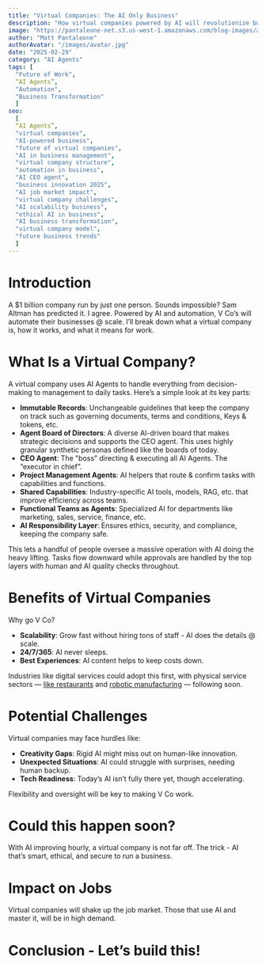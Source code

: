 ```yaml
---
title: "Virtual Companies: The AI Only Business"
description: "How virtual companies powered by AI will revolutionize business with just a few employees - and deliver $1 billion or more in revenue."
image: "https://pantaleone-net.s3.us-west-1.amazonaws.com/blog-images/ai-agents-vco.jpg"
author: "Matt Pantaleone"
authorAvatar: "/images/avatar.jpg"
date: "2025-02-29"
category: "AI Agents"
tags: [
  "Future of Work",
  “AI Agents”,
  "Automation",
  "Business Transformation"
  ]
seo:
  [
  “AI Agents”,
  "virtual companies",
  "AI-powered business",
  "future of virtual companies",
  "AI in business management",
  "virtual company structure",
  "automation in business",
  "AI CEO agent",
  "business innovation 2025",
  "AI job market impact",
  "virtual company challenges",
  "AI scalability business",
  "ethical AI in business",
  "AI business transformation",
  "virtual company model",
  "future business trends"
  ]
---
```


# Introduction
A $1 billion company run by just one person. Sounds impossible? Sam Altman has predicted it. I agree. Powered by AI and automation, V Co’s will automate their businesses @ scale. I’ll break down what a virtual company is, how it works, and what it means for work.

# What Is a Virtual Company?
A virtual company uses AI Agents to handle everything from decision-making to management to daily tasks. Here’s a simple look at its key parts:

- **Immutable Records**: Unchangeable guidelines that keep the company on track such as governing documents, terms and conditions, Keys & tokens, etc.
- **Agent Board of Directors**: A diverse AI-driven board that makes strategic decisions and supports the CEO agent. This uses highly granular synthetic personas defined like the boards of today.
- **CEO Agent**: The "boss” directing & executing all AI Agents.   The “executor in chief”.
- **Project Management Agents**: AI helpers that route & confirm tasks with capabilities and functions.
- **Shared Capabilities**: Industry-specific AI tools, models, RAG, etc.  that improve efficiency across teams.
- **Functional Teams as Agents**: Specialized AI for departments like marketing, sales, service, finance, etc.
- **AI Responsibility Layer**: Ensures ethics, security, and compliance, keeping the company safe.

This lets a handful of people oversee a massive operation with AI doing the heavy lifting. Tasks flow downward while approvals are handled by the top layers with human and AI quality checks throughout.

# Benefits of Virtual Companies
Why go V Co? 
- **Scalability**: Grow fast without hiring tons of staff - AI does the details @ scale.
- **24/7/365**: AI never sleeps.
- **Best Experiences**: AI content helps to keep costs down.

Industries like digital services could adopt this first, with physical service sectors — [like restaurants](https://foodondemand.com/07102024/a-behind-the-scenes-look-at-the-robot-run-restaurant-caliexpress-by-flippy/) and [robotic manufacturing](https://youtu.be/DrNcXgoFv20?si=_QJZHOjh400Ep_rF) — following soon.

# Potential Challenges
Virtual companies may face hurdles like:
- **Creativity Gaps**: Rigid AI might miss out on human-like innovation.
- **Unexpected Situations**: AI could struggle with surprises, needing human backup.
- **Tech Readiness**: Today’s AI isn’t fully there yet, though accelerating.

Flexibility and oversight will be key to making V Co work.

# Could this happen soon? 
With AI improving hourly, a virtual company is not far off. The trick - AI that’s smart, ethical, and secure to run a business.

# Impact on Jobs
Virtual companies will shake up the job market. Those that use AI and master it, will be in high demand.

# Conclusion - Let’s build this!
